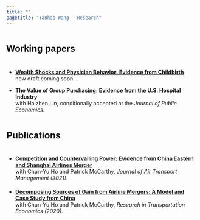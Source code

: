 ```yaml
---
title: ""
pagetitle: "Yanhao Wang - Research"
---
```


<link rel="stylesheet" href="style.css" type="text/css">

### <span style="color:Black;font-family:'Arial';font-size:18pt;font-weight:bold;line-height:3em">Working papers<span>

- **[Wealth Shocks and Physician Behavior: Evidence from Childbirth](https://dx.doi.org/10.2139/ssrn.4981721)** <br>
 new draft coming soon. <br>
<!--
-- Presented at Kelley School (BEPP seminar), O’Neill School (Health policy workshop), CES North America (2024), ASHEcon (2024, scheduled), INFORMS Annual Meeting (2024, scheduled)
<details>
<summary>Abstract</summary>
<div style="text-align: justify; line-height: 1.5em"><span style="color:Black; font-size: 12pt; font-family:'Georgia'" >Little is known about how physicians' personal wealth affects their behavior. Using data on physicians' housing returns linked to their treatment choices, this paper provides new empirical evidence on the sensitivity of physicians' behavior to their wealth and studies the policy implications on medical expenditure and patient health. Specifically, I look at obstetricians who have large discretion and significant financial incentives in choosing cesarean sections over vaginal deliveries. For identification, I rely on the variation in obstetricians' housing returns arising from the Great Recession, depending on when or where they purchased their houses ex-ante. Using a patient-level regression model with obstetrician fixed effects, I estimate that a one-standard-deviation decrease in obstetricians' housing wealth leads to an increase of 1.8 percentage points, or 4.5%, in C-section probability. The increased C-section rate leads to longer in-hospital stays and higher infection rates among the patients. Finally, I show in two counterfactuals that the estimated wealth sensitivity is useful in predicting the effectiveness of price regulations and alternative payment models.</span></div>
</details>
<p style="margin-bottom:0.5cm;"></p>
-->



- **The Value of Group Purchasing: Evidence from the U.S. Hospital Industry**<br> 
 with Haizhen Lin, conditionally accepted at the *Journal of Public Economics*. <br>
<!--
-- Presented at IIOC (2023), ASHEcon (2023)
<details>
<summary>Abstract</summary>
<div style="text-align: justify; line-height: 1.5em"><span style="color:Black; font-size: 12pt; font-family:'Georgia'" >Group purchasing organizations, or GPOs, are pervasive in many settings, but the actual value of GPOs remains a constant topic of debate. We offer one of the first studies examining the effect of GPOs on supply expenses in the U.S. hospital setting. We find that a one-standard-deviation increase in GPO scale (GPO market share weighted by member hospitals’ bed capacity) decreases an average hospital’s supply expenses by 2.7%, translating into an annual savings of more than half a million dollars. An event study analysis helps to foster a causal interpretation of our main findings. We find no evidence that GPOs reduce supply expenses at the cost of the quality of patient care or by means of changing the patient composition. Instead, we find some of the cost savings are passed to consumers in terms of lowered hospital prices, although only in highly competitive hospital markets. Our results contribute directly to the ongoing debates over the value of GPOs and more broadly to the literature on countervailing buyer power and intermediaries.</span></div>
</details>
<p style="margin-bottom:0.5cm;"></p>
-->

<!--
- <span style="color:navy">**How Does Group Purchasing Boost Firm Performance? Evidence from U.S. Health Care**</span>, with Haizhen Lin and Vivek Astvansh<br>
-- Under 2nd-round review at ***Production and Operations Management***<br>
-- Best in track paper at the American Marketing Association Summer Conference (2022)
<details>
<summary>Abstract</summary>
<div style="text-align: justify; line-height: 1.5em"><span style="color:Black; font-size: 12pt; font-family:'Georgia'" >A firm often joins a group purchasing organization (GPO), hoping to benefit from the GPO’s economies of scale. While the practitioner’s evidence on this hope is mixed, academic attention is severely limited. We address this inattention in the empirical context of U.S. health care. We find that, on average, an increase of 1 standard deviation in the scale of a hospital’s GPO boosts the hospital’s number of patient admissions by 5% in the following year. We next test two mechanisms: (1) cost efficiency and (2) patient satisfaction. A parallel mediation model supports both mechanisms, with cost efficiency and patient satisfaction explaining 30% and 10% of the total effect, respectively. We also document that relative to their large counterparts, small hospitals benefit more from the GPO scale. Interestingly, for small (large) hospitals, cost efficiency (patient satisfaction) is the predominant mechanism. </span></div>
</details>
<p style="margin-bottom:0.5cm;"></p>
-->

<!--
- <span style="color:navy">**Not In My Backyard: Strategic Deterrence and Firm Positioning Amid Entry Dynamics**</span>, with Joanna Li and Eric Zhao (draft available upon request)<br> 
-- Nomination to the PhD paper prize at the Strategic Management Society Conference (2023)<br>
-- Finalist of the Best Proposal for Rigor Award of the SMS's Competitive Strategy Group (2023)
<details>
<summary>Abstract</summary>
<div style="text-align: justify; line-height: 1.5em"><span style="color:Black; font-size: 12pt; font-family:'Georgia'" >In this paper, we explore how incumbent firms preemptively react to entry threats, and how their actions impact the strategic positioning of potential entrants. By merging insights from strategic positioning and strategic entry deterrence literature, we predict that incumbents will take preemptive actions to deter entry when entry threats are higher and that this deterrence will vary depending on the potential entrants’ legitimacy in the local market. We also expect new entrants to pursue a distinctive position if they persist in entering despite deterrence by incumbents. To test our predictions, we analyzed data from over 45,000 bank branches across 189 Chinese cities from 2006 to 2014 and leveraged quasi-experimental variation in entry threats from branching deregulation in the Chinese retail banking industry. The results provide strong support for our hypotheses.</span></div>
</details>
<p style="margin-bottom:0.5cm;"></p>


### <span style="color:Black;font-family:'Arial';font-size:18pt;font-weight:bold;line-height:3em">Work-in-progress<span>

- <span style="color:navy">**How External Finance affects Medical Technology Adoption**</span><br>
<details>
<summary>Abstract</summary>
<div style="text-align: justify; line-height: 1.5em"><span style="color:Black; font-size: 12pt; font-family:'Georgia'" >Prior studies have documented significant dispersion in productivity and quality in the healthcare sector. However, little is known about if and how external finance shapes this dispersion through technology adoption and diffusion. This paper answers this question using data on municipal bonds issued by U.S. hospitals merged with hospital-level adoption of surgical robots and Medicare claims data on prostate cancer surgeries. In 2007, several big bond insurers stopped issuing new municipal bonds because of unexpected and huge losses in residential mortgage-backed securities (RMBS). I predict that the treated hospitals that have ex-ante relationships with the crashed insurers, as opposed to other hospitals that use unaffected insurers, find it harder to issue bonds or have to borrow at higher costs. Consequently, I predict that they adopt robots more slowly and less frequently, leading to smaller market shares and lower productivity.</span></div></details>
<p style="margin-bottom:0.5cm;"></p>

- <span style="color:navy">**The Competitive Effects of Failed Bank Resolution**</span><br> 
<details>
<summary>Abstract</summary>
<div style="text-align: justify; line-height: 1.5em"><span style="color:Black; font-size: 12pt; font-family:'Georgia'" >During and following the 2007-09 financial crisis, the FDIC maintained financial stability and public confidence by auctioning the failed banks to healthier institutes. This paper examines the "side effects" of failed bank resolution on local banking competition, which is often neglected by financial regulators. I find that the local market concentration increased, especially in overlapping markets, which was mainly driven by branch closures after the failed bank was acquired. I also find that, in non-overlapping markets, the entry of a large acquirer can alleviate the anti-competitive effects in a way of booming aggregate outputs and improving service quality. Evidence shows that this is not only a result of the "replacement effect" in which the poor failing institute is replaced by the healthy acquirer but also a result of the "stimulus effect" in which surviving incumbents strive to attract the switching consumers.</span></div></details>
</details>
<p style="margin-bottom:0.5cm;"></p>


- <span style="color:navy">**The Role of Physicians' Sentiment in Healthcare**</span><br> 

- <span style="color:navy">**Healthcare Costs and Retail Prices**</span><br> 

-->

### <span style="color:Black;font-family:'Arial';font-size:18pt;font-weight:bold;line-height:3em">Publications<span>

- **[Competition and Countervailing Power: Evidence from China Eastern and Shanghai Airlines Merger](https://www.sciencedirect.com/science/article/abs/pii/S096969972030572X)**<br>
with Chun-Yu Ho and Patrick McCarthy, *Journal of Air Transport Management (2021)*.
<p style="margin-bottom:0.5cm;"></p>

- **[Decomposing Sources of Gain from Airline Mergers: A Model and Case Study from China](https://www.sciencedirect.com/science/article/abs/pii/S0739885920301943)**<br>
with Chun-Yu Ho and Patrick McCarthy, *Research in Transportation Economics (2020)*.

<!-- 
- **[Government-Firm Collusion, Environmental Regulation and Firm's Total Factor Productivity](http://jjll.ruc.edu.cn/EN/abstract/abstract12927.shtml)**<br>
*Economic Theory and Business Management (2017)* , in Chinese.


<br>

### <span style="color:Black">Other work<span>



**Banking Market Development and Consumption Risk Sharing: Evidence from China.**<br>
with Chun-Yu Ho, Dan Li and Peng Wang, *2017*.<br> 

-->

<!-- *For more writings and presentations, see my CV [here](files/CV_YanhaoWang_May2019.pdf).* -->